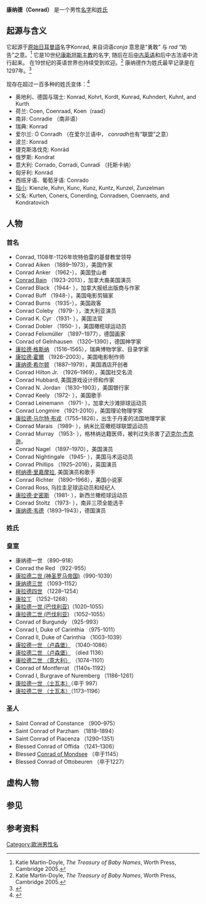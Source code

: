 '''康纳德（Conrad）''' 是一个男性[[名字|名字]]和[[姓氏|姓氏]]

== 起源与含义 ==
它起源于[[原始日耳曼語|原始日耳曼語]]名字Konrad, 来自词语''conja'' 意思是“勇敢” 与 ''rad'' “劝告”之意。<ref name="KMD">Katie Martin-Doyle, ''The Treasury of Baby Names'', Worth Press, Cambridge 2005. </ref> 它是10世纪[[康斯坦斯主教|康斯坦斯主教]]的名字, 随后在后[[中古英语|中古英语]]和后中古法语中流行起来。 在19世纪的英语世界也持续受到欢迎。<ref name="KMD">Katie Martin-Doyle, ''The Treasury of Baby Names'', Worth Press, Cambridge 2005. </ref> 康纳德作为姓氏最早记录是在1297年。<ref name="surnamedb">{{Cite web|url=http://www.surnamedb.com/Surname/Conrad|title=Surname: Conrad|accessdate=2013-05-14|publisher=surnamedb.com|archive-date=2020-09-24|archive-url=https://web.archive.org/web/20200924023215/https://www.surnamedb.com/Surname/Conrad|dead-url=no}}</ref>

现存在超过一百多种的姓氏变体：<ref name="surnamedb">{{Cite web|url=http://www.surnamedb.com/Surname/Conrad|title=Surname: Conrad|accessdate=2013-05-14|publisher=surnamedb.com}}</ref>
* 奥地利、德国与瑞士:  Konrad, Kohrt, Kordt, Kunrad, Kuhndert, Kuhnt, and Kurth
* 荷兰: Coen, Coenraad, Koen（raad）
* 南非: Conradie （南非语）
* 瑞典: Konrad
* 爱尔兰: Ó Conradh （在爱尔兰语中， ''conradh''也有“联盟”之意）
* 波兰: Konrad
* 捷克斯洛伐克: Konrád
* 俄罗斯: Kondrat
* 意大利: Corrado, Corradi, Cunradi （托斯卡纳）
* 匈牙利: Konrád
* 西班牙语、葡萄牙语: Conrado
* [[指小|指小]]:  Kienzle, Kuhn, Kunc, Kunz, Kuntz, Kunzel, Zunzelman
* 父名: Kurten, Coners, Conerding, Conradsen, Coenraets, and Kondratovich

== 人物 ==

=== 首名 ===
* Conrad, 1108年-1126年坎特伯雷的基督教堂领导
* Conrad Aiken （1889–1973），美国作家
* Conrad Anker （1962-），美国登山者
* [[干納·貝恩|Conrad Bain]] （1923-2013），加拿大裔美国演员
* Conrad Black （1944- ），加拿大报纸出版商与作家
* Conrad Buff （1948-），美国电影剪辑家
* Conrad Burns （1935-），美国政客
* Conrad Coleby （1979- ），澳大利亚演员
* Conrad K. Cyr （1931- ），美国法官
* Conrad Dobler （1950- ），美国橄榄球运动员
* Conrad Felixmüller （1897–1977），德国画家
* Conrad of Gelnhausen （1320–1390），德国神学家
* [[康拉德·格斯纳|康拉德·格斯纳]] （1516–1565），瑞典博物学家、目录学家
* [[康拉德·霍爾|康拉德·霍爾]] （1926–2003），美国电影制作师
* [[康拉德·希尔顿|康纳德·希尔顿]] （1887–1979），美国酒店开创者
* Conrad Hilton Jr. （1926–1969），美国社交名流
* Conrad Hubbard, 美国游戏设计师和作家
* Conrad N. Jordan （1830–1903），美国银行家
* Conrad Keely （1972- ），美国歌手
* Conrad Leinemann （1971- ），加拿大沙滩排球运动员
* Conrad Longmire （1921-2010），美国理论物理学家
* [[康拉德·马尔特·布戎|康拉德·马尔特·布戎]]（1755–1826），出生于丹麦的法国地理学家
* Conrad Marais （1989- ），纳米比亚橄榄球联盟运动员
* Conrad Murray （1953- ），格林纳达籍医师，被判过失杀害了[[迈克尔·杰克逊|迈克尔·杰克逊]]。
* Conrad Nagel （1897–1970），美国演员
* Conrad Nightingale （1945- ），美国马术运动员
* Conrad Phillips （1925–2016），英国演员
* [[柯纳德·里嘉摩拉|柯纳德·里嘉摩拉]], 美国演员和歌手
* Conrad Richter （1890–1968），美国小说家
* Conrad Ross, 乌拉圭足球运动员和经纪人
* [[康拉德·史密斯|康拉德·史密斯]] （1981- ），新西兰橄榄球运动员
* Conrad Stoltz （1973- ），南非三项全能选手
* [[康拉德·维德|康纳德·韦德]]（1893–1943），德国演员

=== 姓氏 ===

=== 皇室 ===
* 康纳德一世 （890–918）
* Conrad the Red （922-955）
* [[康拉德二世_(神圣罗马帝国)|康拉德二世 (神圣罗马帝国)]]（990-1039）
* [[康拉德三世_(德意志)|康纳德三世]] （1093–1152）
* [[康拉德四世|康拉德四世]] （1228–1254）
* [[康拉丁|康拉丁]] （1252–1268）
* [[康拉德一世_(巴伐利亚)|康拉德一世 (巴伐利亚)]]（1020–1055）
* [[康拉德二世_(巴伐利亚)|康拉德二世 (巴伐利亚)]] （1052–1055）
* Conrad of Burgundy （925-993）
* Conrad I, Duke of Carinthia （975-1011）
* Conrad II, Duke of Carinthia （1003–1039）
* [[康拉德一世_(卢森堡)|康拉德一世 （卢森堡）]] （1040–1086）
* [[康拉德二世_(卢森堡)|康拉德二世 （卢森堡）]] （died 1136）
* [[康拉德二世_(意大利)|康拉德二世 （意大利）]] （1074–1101）
* Conrad of Montferrat （1140s-1192）
* Conrad I, Burgrave of Nuremberg （1186–1261）
* [[康拉德一世_(士瓦本)|康拉德一世 （士瓦本）]]（卒于 997）
* [[康拉德二世_(士瓦本)|康拉德二世 （士瓦本）]]（1173–1196）

=== 圣人 ===
* Saint Conrad of Constance （900–975）
* Saint Conrad of Parzham （1818–1894）
* Saint Conrad of Piacenza （1290–1351）
* Blessed Conrad of Offida （1241–1306）
* Blessed [[蒙德塞修道院|Conrad of Mondsee]] （卒于1145）
* Blessed Conrad of Ottobeuren （卒于1227）

== 虚构人物 ==

== 参见 ==

== 参考资料 ==
{{reflist}}

[[Category:歐洲男性名|Category:歐洲男性名]]